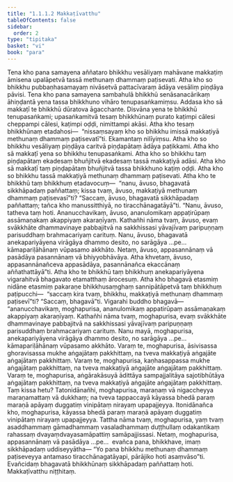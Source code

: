 ```yaml
---
title: "1.1.1.2 Makkaṭīvatthu"
tableOfContents: false
sidebar:
  order: 2
type: "tipitaka"
basket: "vi"
book: "para"
---
```



<DynamicBreadcrumb />

<Division number="40" book="para">

<Paragraph number="75" book="para">
Tena kho pana samayena aññataro bhikkhu vesāliyaṃ mahāvane makkaṭiṃ āmisena upalāpetvā tassā methunaṃ dhammaṃ paṭisevati. Atha kho so bhikkhu pubbaṇhasamayaṃ nivāsetvā pattacīvaraṃ ādāya vesāliṃ piṇḍāya pāvisi. Tena kho pana samayena sambahulā bhikkhū senāsanacārikaṃ āhiṇḍantā yena tassa bhikkhuno vihāro tenupasaṅkamiṃsu. Addasa kho sā makkaṭī te bhikkhū dūratova āgacchante. Disvāna yena te bhikkhū tenupasaṅkami; upasaṅkamitvā tesaṃ bhikkhūnaṃ purato kaṭimpi cālesi cheppampi cālesi, kaṭimpi oḍḍi, nimittampi akāsi. Atha kho tesaṃ bhikkhūnaṃ etadahosi—  “nissaṃsayaṃ kho so bhikkhu imissā makkaṭiyā methunaṃ dhammaṃ paṭisevatī”ti. Ekamantaṃ nilīyiṃsu. Atha kho so bhikkhu vesāliyaṃ piṇḍāya caritvā piṇḍapātaṃ ādāya paṭikkami.
</Paragraph>

</Division>
<Division number="41" book="para">

<Paragraph number="76" book="para">
Atha kho sā makkaṭī yena so bhikkhu tenupasaṅkami. Atha kho so bhikkhu taṃ piṇḍapātaṃ ekadesaṃ bhuñjitvā ekadesaṃ tassā makkaṭiyā adāsi. Atha kho sā makkaṭī taṃ piṇḍapātaṃ bhuñjitvā tassa bhikkhuno kaṭiṃ oḍḍi. Atha kho so bhikkhu tassā makkaṭiyā methunaṃ dhammaṃ paṭisevati.
</Paragraph>

<Paragraph number="77" book="para">
Atha kho te bhikkhū taṃ bhikkhuṃ etadavocuṃ—  “nanu, āvuso, bhagavatā sikkhāpadaṃ paññattaṃ; kissa tvaṃ, āvuso, makkaṭiyā methunaṃ dhammaṃ paṭisevasī”ti? “Saccaṃ, āvuso, bhagavatā sikkhāpadaṃ paññattaṃ; tañca kho manussitthiyā, no tiracchānagatāyā”ti. “Nanu, āvuso, tatheva taṃ hoti. Ananucchavikaṃ, āvuso, ananulomikaṃ appaṭirūpaṃ assāmaṇakaṃ akappiyaṃ akaraṇīyaṃ. Kathañhi nāma tvaṃ, āvuso, evaṃ svākkhāte dhammavinaye pabbajitvā na sakkhissasi yāvajīvaṃ paripuṇṇaṃ parisuddhaṃ brahmacariyaṃ carituṃ. Nanu, āvuso, bhagavatā anekapariyāyena virāgāya dhammo desito, no sarāgāya …pe…  kāmapariḷāhānaṃ vūpasamo akkhāto. Netaṃ, āvuso, appasannānaṃ vā pasādāya pasannānaṃ vā bhiyyobhāvāya. Atha khvetaṃ, āvuso, appasannānañceva appasādāya, pasannānañca ekaccānaṃ aññathattāyā”ti. Atha kho te bhikkhū taṃ bhikkhuṃ anekapariyāyena vigarahitvā bhagavato etamatthaṃ ārocesuṃ.
</Paragraph>

</Division>
<Division number="42" book="para">

<Paragraph number="78" book="para">
Atha kho bhagavā etasmiṃ nidāne etasmiṃ pakaraṇe bhikkhusaṃghaṃ sannipātāpetvā taṃ bhikkhuṃ paṭipucchi—  “saccaṃ kira tvaṃ, bhikkhu, makkaṭiyā methunaṃ dhammaṃ paṭisevī”ti? “Saccaṃ, bhagavā”ti. Vigarahi buddho bhagavā—  “ananucchavikaṃ, moghapurisa, ananulomikaṃ appatirūpaṃ assāmaṇakaṃ akappiyaṃ akaraṇīyaṃ. Kathañhi nāma tvaṃ, moghapurisa, evaṃ svākkhāte dhammavinaye pabbajitvā na sakkhissasi yāvajīvaṃ paripuṇṇaṃ parisuddhaṃ brahmacariyaṃ carituṃ. Nanu mayā, moghapurisa, anekapariyāyena virāgāya dhammo desito, no sarāgāya …pe…  kāmapariḷāhānaṃ vūpasamo akkhāto. Varaṃ te, moghapurisa, āsivisassa ghoravisassa mukhe aṅgajātaṃ pakkhittaṃ, na tveva makkaṭiyā aṅgajāte aṅgajātaṃ pakkhittaṃ. Varaṃ te, moghapurisa, kaṇhasappassa mukhe aṅgajātaṃ pakkhittaṃ, na tveva makkaṭiyā aṅgajāte aṅgajātaṃ pakkhittaṃ. Varaṃ te, moghapurisa, aṅgārakāsuyā ādittāya sampajjalitāya sajotibhūtāya aṅgajātaṃ pakkhittaṃ, na tveva makkaṭiyā aṅgajāte aṅgajātaṃ pakkhittaṃ. Taṃ kissa hetu? Tatonidānañhi, moghapurisa, maraṇaṃ vā nigaccheyya maraṇamattaṃ vā dukkhaṃ; na tveva tappaccayā kāyassa bhedā paraṃ maraṇā apāyaṃ duggatiṃ vinipātaṃ nirayaṃ upapajjeyya. Itonidānañca kho, moghapurisa, kāyassa bhedā paraṃ maraṇā apāyaṃ duggatiṃ vinipātaṃ nirayaṃ upapajjeyya. Tattha nāma tvaṃ, moghapurisa, yaṃ tvaṃ asaddhammaṃ gāmadhammaṃ vasaladhammaṃ duṭṭhullaṃ odakantikaṃ rahassaṃ dvayaṃdvayasamāpattiṃ samāpajjissasi. Netaṃ, moghapurisa, appasannānaṃ vā pasādāya …pe…  evañca pana, bhikkhave, imaṃ sikkhāpadaṃ uddiseyyātha—
</Paragraph>

<Paragraph number="79" book="para">
<Emphasis>“Yo pana bhikkhu methunaṃ dhammaṃ paṭiseveyya antamaso tiracchānagatāyapi, pārājiko hoti asaṃvāso”</Emphasis>ti.
</Paragraph>

<Paragraph number="80" book="para">
Evañcidaṃ bhagavatā bhikkhūnaṃ sikkhāpadaṃ paññattaṃ hoti.

</Paragraph>
</Division>

<Paragraph number="81" type="center" book="para">
Makkaṭīvatthu niṭṭhitaṃ.
</Paragraph>